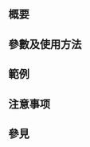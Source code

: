 {{NoteTA|G1=MediaWiki}}{{Documentation subpage}}<!-- 在本行下編輯模板說明 -->

== 概要 ==

== 參數及使用方法 ==

== 範例 ==

== 注意事项 ==
{{red|如该用户确已逝世，请使用{{tl|death}}。}}
== 參見 ==

<includeonly>{{Sandbox other||<!-- 本行下加入模板的分類 -->

}}</includeonly>